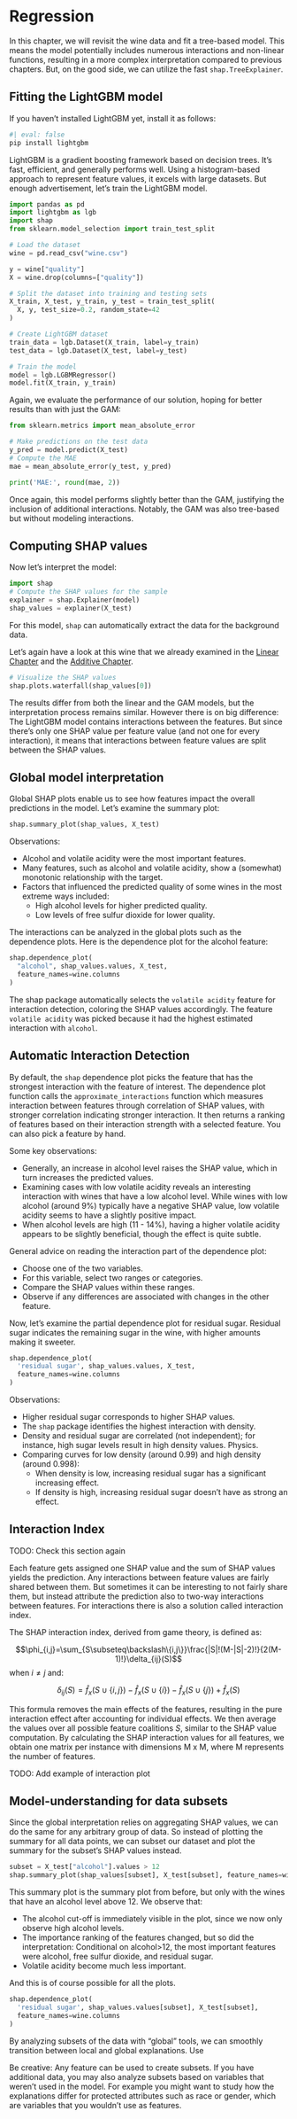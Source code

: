 # Regression

In this chapter, we will revisit the wine data and fit a tree-based model.
This means the model potentially includes numerous interactions and non-linear functions, resulting in a more complex interpretation compared to previous chapters.
But, on the good side, we can utilize the fast `shap.TreeExplainer`.

## Fitting the LightGBM model

If you haven't installed LightGBM yet, install it as follows:

```python
#| eval: false
pip install lightgbm
```

LightGBM is a gradient boosting framework based on decision trees.
It's fast, efficient, and generally performs well.
Using a histogram-based approach to represent feature values, it excels with large datasets.
But enough advertisement, let's train the LightGBM model.

```python
import pandas as pd
import lightgbm as lgb
import shap
from sklearn.model_selection import train_test_split

# Load the dataset
wine = pd.read_csv("wine.csv")

y = wine["quality"]
X = wine.drop(columns=["quality"])

# Split the dataset into training and testing sets
X_train, X_test, y_train, y_test = train_test_split(
  X, y, test_size=0.2, random_state=42
)

# Create LightGBM dataset
train_data = lgb.Dataset(X_train, label=y_train)
test_data = lgb.Dataset(X_test, label=y_test)

# Train the model
model = lgb.LGBMRegressor()
model.fit(X_train, y_train)
```

Again, we evaluate the performance of our solution, hoping for better results than with just the GAM:

```python
from sklearn.metrics import mean_absolute_error

# Make predictions on the test data
y_pred = model.predict(X_test)
# Compute the MAE
mae = mean_absolute_error(y_test, y_pred)

print('MAE:', round(mae, 2))

```

Once again, this model performs slightly better than the GAM, justifying the inclusion of additional interactions.
Notably, the GAM was also tree-based but without modeling interactions.


## Computing SHAP values

Now let's interpret the model:

```python
import shap
# Compute the SHAP values for the sample
explainer = shap.Explainer(model)
shap_values = explainer(X_test)
```

For this model, `shap` can automatically extract the data for the background data.

Let's again have a look at this wine that we already examined in the [Linear Chapter](#linear) and the [Additive Chapter](#additive).

```python
# Visualize the SHAP values
shap.plots.waterfall(shap_values[0])
```

The results differ from both the linear and the GAM models, but the interpretation process remains similar.
However there is on big difference:
The LightGBM model contains interactions between the features.
But since there's only one SHAP value per feature value (and not one for every interaction), it means that interactions between feature values are split between the SHAP values.

## Global model interpretation

Global SHAP plots enable us to see how features impact the overall predictions in the model.
Let's examine the summary plot:

```python
shap.summary_plot(shap_values, X_test)
```

Observations:

- Alcohol and volatile acidity were the most important features.
- Many features, such as alcohol and volatile acidity, show a (somewhat) monotonic relationship with the target.
- Factors that influenced the predicted quality of some wines in the most extreme ways included:
  - High alcohol levels for higher predicted quality.
  - Low levels of free sulfur dioxide for lower quality.

The interactions can be analyzed in the global plots such as the dependence plots.
Here is the dependence plot for the alcohol feature:

```python
shap.dependence_plot(
  "alcohol", shap_values.values, X_test,
  feature_names=wine.columns
)
```

The shap package automatically selects the `volatile acidity` feature for interaction detection, coloring the SHAP values accordingly.
The feature `volatile acidity` was picked because it had the highest estimated interaction with `alcohol`.

::: {.callout-note}

## Automatic Interaction Detection

By default, the `shap` dependence plot picks the feature that has the strongest interaction with the feature of interest.
The dependence plot function calls the  `approximate_interactions` function which measures interaction between features through correlation of SHAP values, with stronger correlation indicating stronger interaction.
It then returns a ranking of features based on their interaction strength with a selected feature.
You can also pick a feature by hand.

:::


Some key observations:

- Generally, an increase in alcohol level raises the SHAP value, which in turn increases the predicted values.
- Examining cases with low volatile acidity reveals an interesting interaction with wines that have a low alcohol level. While wines with low alcohol (around 9%) typically have a negative SHAP value, low volatile acidity seems to have a slightly positive impact.
- When alcohol levels are high (11 - 14%), having a higher volatile acidity appears to be slightly beneficial, though the effect is quite subtle.

::: {.callout-note}
General advice on reading the interaction part of the dependence plot:

- Choose one of the two variables.
- For this variable, select two ranges or categories.
- Compare the SHAP values within these ranges.
- Observe if any differences are associated with changes in the other feature.

:::

Now, let's examine the partial dependence plot for residual sugar.
Residual sugar indicates the remaining sugar in the wine, with higher amounts making it sweeter.

```python
shap.dependence_plot(
  'residual sugar', shap_values.values, X_test,
  feature_names=wine.columns
)
```


Observations:

- Higher residual sugar corresponds to higher SHAP values.
- The `shap` package identifies the highest interaction with density.
- Density and residual sugar are correlated (not independent); for instance, high sugar levels result in high density values. Physics.
- Comparing curves for low density (around 0.99) and high density (around 0.998):
  - When density is low, increasing residual sugar has a significant increasing effect.
  - If density is high, increasing residual sugar doesn't have as strong an effect.

## Interaction Index

TODO: Check this section again

Each feature gets assigned one SHAP value and the sum of SHAP values yields the prediction.
Any interactions between feature values are fairly shared between them.
But sometimes it can be interesting to not fairly share them, but instead attribute the prediction also to two-way interactions between features.
For interactions there is also a solution called interaction index.

The SHAP interaction index, derived from game theory, is defined as:

$$\phi_{i,j}=\sum_{S\subseteq\backslash\{i,j\}}\frac{|S|!(M-|S|-2)!}{2(M-1)!}\delta_{ij}(S)$$
when $i\neq{}j$ and:

$$\delta_{ij}(S)=\hat{f}_x(S\cup\{i,j\})-\hat{f}_x(S\cup\{i\})-\hat{f}_x(S\cup\{j\})+\hat{f}_x(S)$$

This formula removes the main effects of the features, resulting in the pure interaction effect after accounting for individual effects.
We then average the values over all possible feature coalitions $S$, similar to the SHAP value computation.
By calculating the SHAP interaction values for all features, we obtain one matrix per instance with dimensions M x M, where M represents the number of features.

TODO: Add example of interaction plot


## Model-understanding for data subsets

Since the global interpretation relies on aggregating SHAP values, we can do the same for any arbitrary group of data.
So instead of plotting the summary for all data points, we can subset our dataset and plot the summary for the subset's SHAP values instead.

```python
subset = X_test["alcohol"].values > 12
shap.summary_plot(shap_values[subset], X_test[subset], feature_names=wine.columns)
```

This summary plot is the summary plot from before, but only with the wines that have an alcohol level above 12.
We observe that:

- The alcohol cut-off is immediately visible in the plot, since we now only observe high alcohol levels.
- The importance ranking of the features changed, but so did the interpretation: Conditional on alcohol>12, the most important features were alcohol, free sulfur dioxide, and residual sugar.
- Volatile acidity become much less important.

And this is of course possible for all the plots. 

```python
shap.dependence_plot(
  'residual sugar', shap_values.values[subset], X_test[subset],
  feature_names=wine.columns
)
```
::: {.callout-tip}

By analyzing subsets of the data with "global" tools, we can smoothly transition between local and global explanations.
Use

:::


Be creative: Any feature can be used to create subsets. If you have additional data, you may also analyze subsets based on variables that weren't used in the model.
For example you might want to study how the explanations differ for protected attributes such as race or gender, which are variables that you wouldn't use as features.

